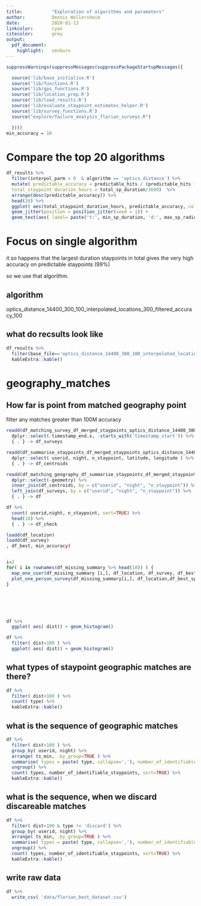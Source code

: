 ```yaml
---
title:           "Exploration of algorithms and parameters"
author:          Dennis Wollersheim
date:            2020-01-13
linkcolor:       cyan
citecolor:       grey
output:
  pdf_document:
    highlight:   zenburn
---
```


\tableofcontents

```r

suppressWarnings(suppressMessages(suppressPackageStartupMessages({

  source('lib/base_initialise.R')
  source('lib/functions.R')
  source('lib/gps_functions.R')
  source('lib/location_prep.R')
  source('lib/load_results.R')
  source('lib/evaluate_staypoint_estimates_helper.R')
  source('lib/survey_functions.R')
  source("explore/failure_analysis_florian_surveys.R")

  })))
min_accuracy = 10
```


# Compare the top 20 algorithms

```r

df_results %>%
  filter(interpol_parm > 0  & algorithm == 'optics.distance') %>%
  mutate( predictable_accuracy = predictable_hits / (predictable_hits + predictable_misses),
  total_staypoint_duration_hours = total_sp_duration/3600)  %>%
  arrange(desc(predictable_accuracy)) %>%
  head(20) %>%
  ggplot( aes(total_staypoint_duration_hours, predictable_accuracy, color=algorithm), alpha=.1 ) +
  geom_jitter(position = position_jitter(seed = 1)) +
  geom_text(aes( label= paste('t:', min_sp_duration, 'd:', max_sp_radius)), color='black' , position = position_jitter(seed = 1), check_overlap=TRUE)


```


# Focus on single algorithm

it so happens that the largest duration staypoints in total gives the very high accuracy on predictable staypoints (99%)

so we use that algorithm.

## algorithm

optics_distance_14400_300_100_interpolated_locations_300_filtered_accuracy_100

## what do recsults look like

```r

df_results %>%
  filter(base_file=='optics_distance_14400_300_100_interpolated_locations_300_filtered_accuracy_100') %>%
  kableExtra::kable()

```

# geography_matches
## How far is point from matched geography point

 filter any matches greater than 100M accuracy

```r

readd(df_matching_survey_df_merged_staypoints_optics_distance_14400_300_100_interpolated_locations_300_filtered_accuracy_100) %>%
  dplyr::select(-timestamp_end.x, -starts_with('timestamp_start')) %>%
  { . } -> df_surveys

readd(df_summarise_staypoints_df_merged_staypoints_optics_distance_14400_300_100_interpolated_locations_300_filtered_accuracy_100) %>%
  dplyr::select( userid, night, n_staypoint, latitude, longitude ) %>%
  { . } -> df_centroids

readd(df_matching_geography_df_summarise_staypoints_df_merged_staypoints_optics_distance_14400_300_100_interpolated_locations_300_filtered_accuracy_100) %>%
  dplyr::select(-geometry) %>%
  inner_join(df_centroids, by = c("userid", "night", "n_staypoint")) %>%
  left_join(df_surveys, by = c("userid", "night", "n_staypoint")) %>%
  { . } -> df

df %>%
  count( userid,night, n_staypoint, sort=TRUE) %>%
  head(10) %>%
  { . } -> df_check

loadd(df_location) 
loadd(df_survey)
, df_best, min_accuracy)


i=2
for( i in rownames(df_missing_summary %>% head(10)) ) {
  map_one_user(df_missing_summary [i,], df_location, df_survey, df_best, min_accuracy)
  plot_one_person_survey(df_missing_summary[i,], df_location,df_best_sp, df_surveys_missed, min_accuracy )
}






df %>%
  ggplot( aes( dist)) + geom_histogram()

df %>%
  filter( dist<100 ) %>%
  ggplot( aes( dist)) + geom_histogram()

```


## what types of staypoint geographic matches are there?


```r

df %>%
  filter( dist<100 ) %>%
  count( type) %>%
  kableExtra::kable()

```

##  what is the sequence of geographic matches

```r



df %>%
  filter( dist<100 ) %>%
  group_by( userid, night) %>%
  arrange( ts_min, .by_group=TRUE ) %>%
  summarise( types = paste( type, collapse=','), number_of_identifiable_staypoints=n()) %>%
  ungroup() %>%
  count( types, number_of_identifiable_staypoints, sort=TRUE) %>%
  kableExtra::kable()


```

## what is the sequence, when we discard discareable matches

```r

df %>%
  filter( dist<100 & type != 'discard') %>%
  group_by( userid, night) %>%
  arrange( ts_min, .by_group=TRUE ) %>%
  summarise( types = paste( type, collapse=','), number_of_identifiable_staypoints=n()) %>%
  ungroup() %>%
  count( types, number_of_identifiable_staypoints, sort=TRUE) %>%
  kableExtra::kable()

```

## write raw data

```r

df %>%
  write_csv( 'data/florian_best_dataset.csv')

```



